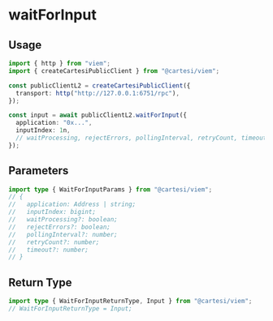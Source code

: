 # waitForInput

## Usage

```ts twoslash
import { http } from "viem";
import { createCartesiPublicClient } from "@cartesi/viem";

const publicClientL2 = createCartesiPublicClient({
  transport: http("http://127.0.0.1:6751/rpc"),
});

const input = await publicClientL2.waitForInput({
  application: "0x...",
  inputIndex: 1n,
  // waitProcessing, rejectErrors, pollingInterval, retryCount, timeout (optional)
});
```

## Parameters

```ts twoslash
import type { WaitForInputParams } from "@cartesi/viem";
// {
//   application: Address | string;
//   inputIndex: bigint;
//   waitProcessing?: boolean;
//   rejectErrors?: boolean;
//   pollingInterval?: number;
//   retryCount?: number;
//   timeout?: number;
// }
```

## Return Type

```ts twoslash
import type { WaitForInputReturnType, Input } from "@cartesi/viem";
// WaitForInputReturnType = Input;
```
